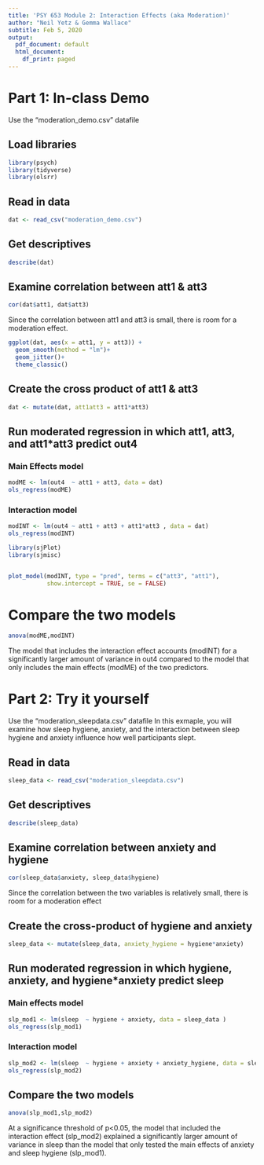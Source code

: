 ```yaml
---
title: 'PSY 653 Module 2: Interaction Effects (aka Moderation)'
author: "Neil Yetz & Gemma Wallace"
subtitle: Feb 5, 2020
output:
  pdf_document: default
  html_document:
    df_print: paged
---
```

# Part 1: In-class Demo
Use the "moderation_demo.csv" datafile

## Load libraries
```r
library(psych)
library(tidyverse)
library(olsrr)
```

## Read in data
```r
dat <- read_csv("moderation_demo.csv")
```

## Get descriptives
```r
describe(dat)
```

## Examine correlation between att1 & att3
```r
cor(dat$att1, dat$att3)
```
Since the correlation between att1 and att3 is small, there is room for a moderation effect.


```r
ggplot(dat, aes(x = att1, y = att3)) +
  geom_smooth(method = "lm")+
  geom_jitter()+
  theme_classic()
```



## Create the cross product of att1 & att3
```r
dat <- mutate(dat, att1att3 = att1*att3)
```

## Run moderated regression in which att1, att3, and att1*att3 predict out4
### Main Effects model
```r
modME <- lm(out4  ~ att1 + att3, data = dat)
ols_regress(modME)
```

### Interaction model
```r
modINT <- lm(out4 ~ att1 + att3 + att1*att3 , data = dat)
ols_regress(modINT)
```


```r



library(sjPlot)
library(sjmisc)


plot_model(modINT, type = "pred", terms = c("att3", "att1"),
           show.intercept = TRUE, se = FALSE)


```




# Compare the two models
```r
anova(modME,modINT)
```
The model that includes the interaction effect accounts (modINT) for a significantly larger amount of variance in out4 compared to the model that only includes the main effects (modME) of the two predictors.

# Part 2: Try it yourself
Use the "moderation_sleepdata.csv" datafile
In this exmaple, you will examine how sleep hygiene, anxiety, and the interaction between sleep hygiene and anxiety influence how well participants slept.

## Read in data
```r
sleep_data <- read_csv("moderation_sleepdata.csv")
```

## Get descriptives
```r
describe(sleep_data)
```

## Examine correlation between anxiety and hygiene
```r
cor(sleep_data$anxiety, sleep_data$hygiene)
```
Since the correlation between the two variables is relatively small, there is room for a moderation effect

## Create the cross-product of hygiene and anxiety
```r
sleep_data <- mutate(sleep_data, anxiety_hygiene = hygiene*anxiety)
```

## Run moderated regression in which hygiene, anxiety, and hygiene*anxiety predict sleep
### Main effects model
```r
slp_mod1 <- lm(sleep  ~ hygiene + anxiety, data = sleep_data )
ols_regress(slp_mod1)
```

### Interaction model
```r
slp_mod2 <- lm(sleep  ~ hygiene + anxiety + anxiety_hygiene, data = sleep_data )
ols_regress(slp_mod2)
```

## Compare the two models
```r
anova(slp_mod1,slp_mod2)
```
At a significance threshold of p<0.05, the model that included the interaction effect (slp_mod2) explained a significantly larger amount of variance in sleep than the model that only tested the main effects of anxiety and sleep hygiene (slp_mod1).
